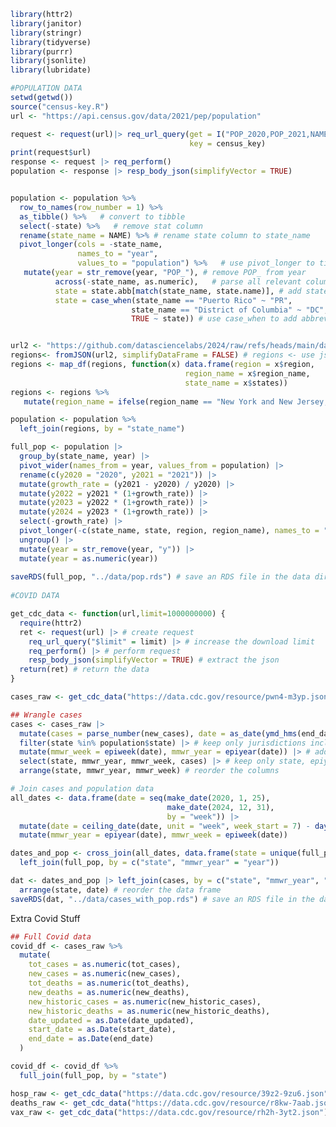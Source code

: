 ```r
library(httr2)
library(janitor)
library(stringr)
library(tidyverse)
library(purrr)
library(jsonlite)
library(lubridate)
```

```r

#POPULATION DATA
setwd(getwd())
source("census-key.R")
url <- "https://api.census.gov/data/2021/pep/population"

request <- request(url)|> req_url_query(get = I("POP_2020,POP_2021,NAME"), `for` = I("state:*"), 
                                        key = census_key)
print(request$url)
response <- request |> req_perform()
population <- response |> resp_body_json(simplifyVector = TRUE) 


population <- population %>%
  row_to_names(row_number = 1) %>%
  as_tibble() %>%   # convert to tibble
  select(-state) %>%   # remove stat column
  rename(state_name = NAME) %>% # rename state column to state_name
  pivot_longer(cols = -state_name, 
               names_to = "year",
               values_to = "population") %>%   # use pivot_longer to tidy
   mutate(year = str_remove(year, "POP_"), # remove POP_ from year
          across(-state_name, as.numeric),   # parse all relevant columns to numeric
          state = state.abb[match(state_name, state.name)], # add state abbreviations using state.abb
          state = case_when(state_name == "Puerto Rico" ~ "PR", 
                           state_name == "District of Columbia" ~ "DC", 
                           TRUE ~ state)) # use case_when to add abbreviations for DC and PR


url2 <- "https://github.com/datasciencelabs/2024/raw/refs/heads/main/data/regions.json"
regions<- fromJSON(url2, simplifyDataFrame = FALSE) # regions <- use jsonlit JSON parser 
regions <- map_df(regions, function(x) data.frame(region = x$region, 
                                       region_name = x$region_name, 
                                       state_name = x$states))
regions <- regions %>%
   mutate(region_name = ifelse(region_name == "New York and New Jersey, Puerto Rico, Virgin Islands", "NY&NJ, PR, VI", region_name))

population <- population %>%
  left_join(regions, by = "state_name")

full_pop <- population |> 
  group_by(state_name, year) |> 
  pivot_wider(names_from = year, values_from = population) |>
  rename(c(y2020 = "2020", y2021 = "2021")) |>
  mutate(growth_rate = (y2021 - y2020) / y2020) |>
  mutate(y2022 = y2021 * (1+growth_rate)) |>
  mutate(y2023 = y2022 * (1+growth_rate)) |>
  mutate(y2024 = y2023 * (1+growth_rate)) |>
  select(-growth_rate) |>
  pivot_longer(-c(state_name, state, region, region_name), names_to = "year", values_to = "population") |>
  ungroup() |>
  mutate(year = str_remove(year, "y")) |>
  mutate(year = as.numeric(year))
 
saveRDS(full_pop, "../data/pop.rds") # save an RDS file in the data directory
  
#COVID DATA

get_cdc_data <- function(url,limit=1000000000) {
  require(httr2)
  ret <- request(url) |> # create request
    req_url_query("$limit" = limit) |> # increase the download limit
    req_perform() |> # perform request
    resp_body_json(simplifyVector = TRUE) # extract the json
  return(ret) # return the data
}

cases_raw <- get_cdc_data("https://data.cdc.gov/resource/pwn4-m3yp.json") # cases data

## Wrangle cases
cases <- cases_raw |> 
  mutate(cases = parse_number(new_cases), date = as_date(ymd_hms(end_date))) |> # convert cases to numeric and date to date class
  filter(state %in% population$state) |> # keep only jurisdictions included in the population data frame
  mutate(mmwr_week = epiweek(date), mmwr_year = epiyear(date)) |> # add columns for the corresponding epiweek and epiyear
  select(state, mmwr_year, mmwr_week, cases) |> # keep only state, epiyear, epiweek, and cases in the cases data frame
  arrange(state, mmwr_year, mmwr_week) # reorder the columns

# Join cases and population data
all_dates <- data.frame(date = seq(make_date(2020, 1, 25),
                                   make_date(2024, 12, 31), 
                                   by = "week")) |>
  mutate(date = ceiling_date(date, unit = "week", week_start = 7) - days(1)) |>
  mutate(mmwr_year = epiyear(date), mmwr_week = epiweek(date)) 

dates_and_pop <- cross_join(all_dates, data.frame(state = unique(full_pop$state))) |> 
  left_join(full_pop, by = c("state", "mmwr_year" = "year"))

dat <- dates_and_pop |> left_join(cases, by = c("state", "mmwr_year", "mmwr_week")) |> # join cases with the dates and population data frame
  arrange(state, date) # reorder the data frame
saveRDS(dat, "../data/cases_with_pop.rds") # save an RDS file in the data directory

```

Extra Covid Stuff
```r
## Full Covid data
covid_df <- cases_raw %>%
  mutate(
    tot_cases = as.numeric(tot_cases),
    new_cases = as.numeric(new_cases),
    tot_deaths = as.numeric(tot_deaths),
    new_deaths = as.numeric(new_deaths),
    new_historic_cases = as.numeric(new_historic_cases),
    new_historic_deaths = as.numeric(new_historic_deaths),
    date_updated = as.Date(date_updated),
    start_date = as.Date(start_date),
    end_date = as.Date(end_date)
  ) 

covid_df <- covid_df %>%
  full_join(full_pop, by = "state")

hosp_raw <- get_cdc_data("https://data.cdc.gov/resource/39z2-9zu6.json") # hospitalizations data
deaths_raw <- get_cdc_data("https://data.cdc.gov/resource/r8kw-7aab.json") # deaths data
vax_raw <- get_cdc_data("https://data.cdc.gov/resource/rh2h-3yt2.json") # vaccinations data
```